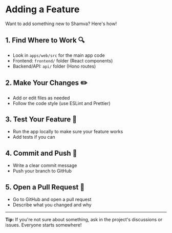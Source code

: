 # Adding a Feature

Want to add something new to Shamva? Here's how!

## 1. Find Where to Work 🔍

- Look in `apps/web/src` for the main app code
- Frontend: `frontend/` folder (React components)
- Backend/API: `api/` folder (Hono routes)

## 2. Make Your Changes ✏️

- Add or edit files as needed
- Follow the code style (use ESLint and Prettier)

## 3. Test Your Feature 🧪

- Run the app locally to make sure your feature works
- Add tests if you can

## 4. Commit and Push 💾

- Write a clear commit message
- Push your branch to GitHub

## 5. Open a Pull Request 🚀

- Go to GitHub and open a pull request
- Describe what you changed and why

---

**Tip:**
If you're not sure about something, ask in the project's discussions or issues. Everyone starts somewhere!
